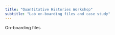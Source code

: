 ```yaml
---
title: "Quantitative Histories Workshop"
subtitle: "Lab on-boarding files and case study"
---
```


On-boarding files